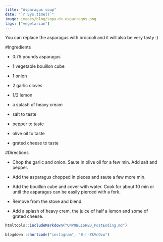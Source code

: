```yaml
---
title: "Asparagus soup"
date: "`r Sys.time()`"
image: images/blog/sopa-de-esparragos.png
tags: ["vegetarian"]
---
```


You can replace the asparagus with broccoli and it will also be very tasty :)

#Ingredients

- 0.75 pounds asparagus

- 1 vegetable bouillon cube

- 1 onion

- 2 garlic cloves

- 1/2 lemon

- a splash of heavy cream

- salt to taste

- pepper to taste

- olive oil to taste

- grated cheese to taste



#Directions

- Chop the garlic and onion. Saute in olive oil for a few min. Add salt and pepper.

- Add the asparagus chopped in pieces and saute a few more min.

- Add the bouillon cube and cover with water. Cook for about 10 min or until the asparagus can be easily pierced with a fork.

- Remove from the stove and blend.

- Add a splash of heavy crem, the juice of half a lemon and some of grated cheese.

```r
htmltools::includeMarkdown("UNPUBLISHED_PostEnding.md")
 
blogdown::shortcode("instagram", "B-r-ZkVnOzw")

```
